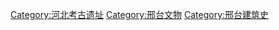 [[Category:河北考古遗址|Category:河北考古遗址]]
[[Category:邢台文物|Category:邢台文物]]
[[Category:邢台建筑史|Category:邢台建筑史]]